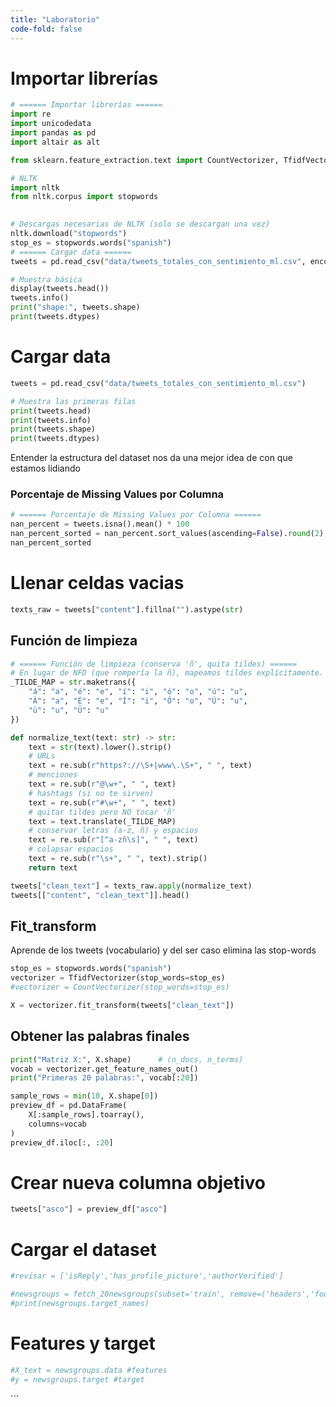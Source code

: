 ```yaml
---
title: "Laboratorio"
code-fold: false
---
```


# Importar librerías

```python
# ====== Importar librerías ======
import re
import unicodedata
import pandas as pd
import altair as alt

from sklearn.feature_extraction.text import CountVectorizer, TfidfVectorizer

# NLTK
import nltk
from nltk.corpus import stopwords
    

# Descargas necesarias de NLTK (solo se descargan una vez)
nltk.download("stopwords")
stop_es = stopwords.words("spanish")
# ====== Cargar data ======
tweets = pd.read_csv("data/tweets_totales_con_sentimiento_ml.csv", encoding="utf-8")

# Muestra básica
display(tweets.head())
tweets.info()
print("shape:", tweets.shape)
print(tweets.dtypes)

```


# Cargar data

```python
tweets = pd.read_csv("data/tweets_totales_con_sentimiento_ml.csv")

# Muestra las primeras filas
print(tweets.head)
print(tweets.info)
print(tweets.shape)
print(tweets.dtypes)
```
Entender la estructura del dataset nos da una mejor idea de con que estamos lidiando

### Porcentaje de Missing Values por Columna

```python
# ====== Porcentaje de Missing Values por Columna ======
nan_percent = tweets.isna().mean() * 100
nan_percent_sorted = nan_percent.sort_values(ascending=False).round(2)
nan_percent_sorted

```


# Llenar celdas vacias 
```python
texts_raw = tweets["content"].fillna("").astype(str)
```

    
## Función de limpieza

```python
# ====== Función de limpieza (conserva 'ñ', quita tildes) ======
# En lugar de NFD (que rompería la ñ), mapeamos tildes explícitamente.
_TILDE_MAP = str.maketrans({
    "á": "a", "é": "e", "í": "i", "ó": "o", "ú": "u",
    "Á": "a", "É": "e", "Í": "i", "Ó": "o", "Ú": "u",
    "ü": "u", "Ü": "u"
})

def normalize_text(text: str) -> str:
    text = str(text).lower().strip()
    # URLs
    text = re.sub(r"https?://\S+|www\.\S+", " ", text)
    # menciones
    text = re.sub(r"@\w+", " ", text)
    # hashtags (si no te sirven)
    text = re.sub(r"#\w+", " ", text)
    # quitar tildes pero NO tocar 'ñ'
    text = text.translate(_TILDE_MAP)
    # conservar letras (a-z, ñ) y espacios
    text = re.sub(r"[^a-zñ\s]", " ", text)
    # colapsar espacios
    text = re.sub(r"\s+", " ", text).strip()
    return text

tweets["clean_text"] = texts_raw.apply(normalize_text)
tweets[["content", "clean_text"]].head()
```


## Fit_transform
Aprende de los tweets (vocabulario) y del ser caso elimina las stop-words
```python
stop_es = stopwords.words("spanish")
vectorizer = TfidfVectorizer(stop_words=stop_es)
#vectorizer = CountVectorizer(stop_words=stop_es) 

```


```python

X = vectorizer.fit_transform(tweets["clean_text"])
```

## Obtener las palabras finales

```python
print("Matriz X:", X.shape)      # (n_docs, n_terms)
vocab = vectorizer.get_feature_names_out()
print("Primeras 20 palabras:", vocab[:20])

sample_rows = min(10, X.shape[0])
preview_df = pd.DataFrame(
    X[:sample_rows].toarray(),
    columns=vocab
)
preview_df.iloc[:, :20]

```


# Crear nueva columna objetivo 

```python
tweets["asco"] = preview_df["asco"]
```

# Cargar el dataset

```python
#revisar = ['isReply','has_profile_picture','authorVerified']

#newsgroups = fetch_20newsgroups(subset='train', remove=('headers','footers','quotes'))
#print(newsgroups.target_names)
```

# Features y target

```python
#X_text = newsgroups.data #features
#y = newsgroups.target #target
```

```